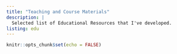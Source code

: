 ```yaml
---
title: "Teaching and Course Materials"
description: |
  Selected list of Educational Resources that I've developed.
listing: edu
---
```


```r
knitr::opts_chunk$set(echo = FALSE)
```


